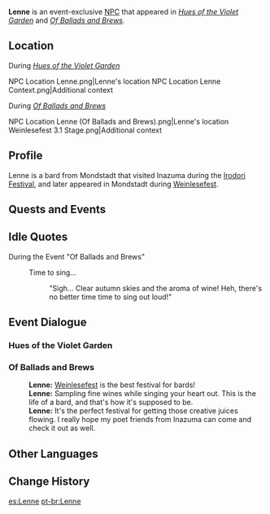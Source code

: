 {{Meta
<!-- Remove this template after adding the missing info -->
|missing_NPC_profile  = yes
}}
{{Character Infobox
|type             = Event NPC
|image            = NPC Lenne.png
|region           = Mondstadt
|location         = Inazuma
|location2        = Mondstadt
}}
'''Lenne''' is an event-exclusive [[NPC]] that appeared in ''[[Hues of the Violet Garden]]'' and ''[[Of Ballads and Brews]]''.

==Location==
;During ''[[Hues of the Violet Garden]]''
<gallery>
NPC Location Lenne.png|Lenne's location
NPC Location Lenne Context.png|Additional context
</gallery>
;During ''[[Of Ballads and Brews]]''
<gallery>
NPC Location Lenne (Of Ballads and Brews).png|Lenne's location
Weinlesefest 3.1 Stage.png|Additional context
</gallery>

==Profile==
Lenne is a bard from Mondstadt that visited Inazuma during the [[Irodori Festival]], and later appeared in Mondstadt during [[Weinlesefest]].
<!--
===Appearance===
Keep appearance section short and concise. Limit to 2 paragraphs with 3-4 sentences each.
''(To be added.)''
-->
==Quests and Events==
{{Quests and Events}}

==Idle Quotes==
;During the Event "Of Ballads and Brews"
{{Dialogue Start}}
: {{DIcon|Idle}} Time to sing...
:: {{A|VO Lenne Of Ballads and Brews 01.ogg}} "Sigh... Clear autumn skies and the aroma of wine! Heh, there's no better time time to sing out loud!"
{{Dialogue End}}

==Event Dialogue==
===Hues of the Violet Garden===
{{Transclude|Ootomo|Dialogue}}
===Of Ballads and Brews===
{{Dialogue Start}}
:'''Lenne:''' [[Weinlesefest]] is the best festival for bards!
:'''Lenne:''' Sampling fine wines while singing your heart out. This is the life of a bard, and that's how it's supposed to be.
:'''Lenne:''' It's the perfect festival for getting those creative juices flowing. I really hope my poet friends from Inazuma can come and check it out as well.
{{Dialogue End}}

==Other Languages==
{{Other Languages
|default_hidden = 1
|en      = Lenne
|zhs     = 莱内
|zhs_rm  = Láinèi
|zht     = 萊內
|zht_rm  = Láinèi
|ja      = レネ
|ja_rm   = Rene
|ko      = 레네
|es      = Lenne
|fr      = Lenne
|ru      = Лэннэ
|th      = Lenne
|vi      = Lenne
|de      = Lenne
|id      = Lenne
|pt      = Lenne
}}

==Change History==
{{Change History|2.6}}

[[es:Lenne]]
[[pt-br:Lenne]]
